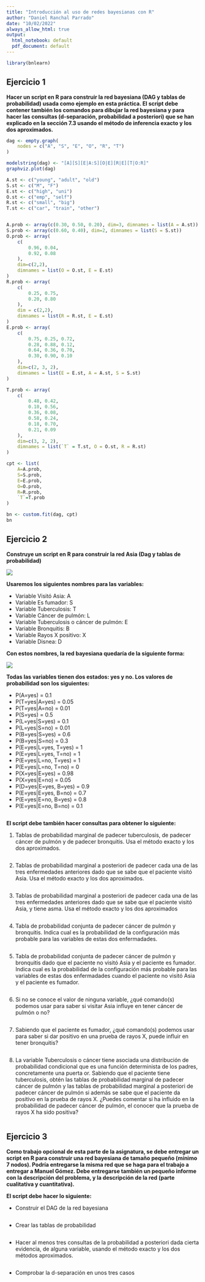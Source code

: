 ```yaml
---
title: "Introducción al uso de redes bayesianas con R"
author: "Daniel Ranchal Parrado"
date: "10/02/2022"
always_allow_html: true
output:
  html_notebook: default
  pdf_document: default
---
```


```r
library(bnlearn)
```

## Ejercicio 1

**Hacer un script en R para construir la red bayesiana (DAG y tablas de probabilidad) usada como ejemplo en esta práctica. El script debe contener también los comandos para dibujar la red bayesiana y para hacer las consultas (d-separación, probabilidad a posteriori) que se han explicado en la sección 7.3 usando el método de inferencia exacto y los dos aproximados.**


```r
dag <- empty.graph(
    nodes = c("A", "S", "E", "O", "R", "T")
)

modelstring(dag) <- "[A][S][E|A:S][O|E][R|E][T|O:R]"
graphviz.plot(dag)

A.st <- c("young", "adult", "old")
S.st <- c("M", "F")
E.st <- c("high", "uni")
O.st <- c("emp", "self")
R.st <- c("small", "big")
T.st <- c("car", "train", "other")


A.prob <- array(c(0.30, 0.50, 0.20), dim=3, dimnames = list(A = A.st))
S.prob <- array(c(0.60, 0.40), dim=2, dimnames = list(S = S.st))
O.prob <- array(
    c(
        0.96, 0.04,
        0.92, 0.08
    ),
    dim=c(2,2),
    dimnames = list(O = O.st, E = E.st)
)
R.prob <- array(
    c(
        0.25, 0.75,
        0.20, 0.80
    ),
    dim = c(2,2),
    dimnames = list(R = R.st, E = E.st)
)
E.prob <- array(
    c(
        0.75, 0.25, 0.72,
        0.28, 0.88, 0.12,
        0.64, 0.36, 0.70,
        0.30, 0.90, 0.10
    ),
    dim=c(2, 3, 2),
    dimnames = list(E = E.st, A = A.st, S = S.st)
)

T.prob <- array(
    c(
        0.48, 0.42,
        0.10, 0.56,
        0.36, 0.08,
        0.58, 0.24,
        0.18, 0.70,
        0.21, 0.09
    ),
    dim=c(3, 2, 2),
    dimnames = list(`T` = T.st, O = O.st, R = R.st)
)

cpt <- list(
    A=A.prob,
    S=S.prob,
    E=E.prob,
    O=O.prob,
    R=R.prob,
    `T`=T.prob
)

bn <- custom.fit(dag, cpt)
bn
```

## Ejercicio 2

**Construye un script en R para construir la red Asia (Dag y tablas de probabilidad)**

![](network.png)

**Usaremos los siguientes nombres para las variables:**

- Variable Visitó Asia: A
- Variable Es fumador: S
- Variable Tuberculosis: T
- Variable Cáncer de pulmón: L
- Variable Tuberculosis o cáncer de pulmón: E
- Variable Bronquitis: B
- Variable Rayos X positivo: X
- Variable Disnea: D

**Con estos nombres, la red bayesiana quedaría de la siguiente forma:**

![](network1.png)

**Todas las variables tienen dos estados: yes y no. Los valores de probabilidad son los siguientes:**

- P(A=yes) = 0.1
- P(T=yes|A=yes) = 0.05
- P(T=yes|A=no) = 0.01
- P(S=yes) = 0.5
- P(L=yes|S=yes) = 0.1
- P(L=yes|S=no) = 0.01
- P(B=yes|S=yes) = 0.6
- P(B=yes|S=no) = 0.3
- P(E=yes|L=yes, T=yes) = 1
- P(E=yes|L=yes, T=no) = 1
- P(E=yes|L=no, T=yes) = 1
- P(E=yes|L=no, T=no) = 0
- P(X=yes|E=yes) = 0.98
- P(X=yes|E=no) = 0.05
- P(D=yes|E=yes, B=yes) = 0.9
- P(E=yes|E=yes, B=no) = 0.7
- P(E=yes|E=no, B=yes) = 0.8
- P(E=yes|E=no, B=no) = 0.1

```r

```

**El script debe también hacer consultas para obtener lo siguiente:**

1. Tablas de probabilidad marginal de padecer tuberculosis, de padecer
cáncer de pulmón y de padecer bronquitis. Usa el método exacto y
los dos aproximados.

```r

```

2. Tablas de probabilidad marginal a posteriori de padecer cada una de
las tres enfermedades anteriores dado que se sabe que el paciente
visitó Asia. Usa el método exacto y los dos aproximados.

```r

```

3. Tablas de probabilidad marginal a posteriori de padecer cada una de
las tres enfermedades anteriores dado que se sabe que el paciente
visitó Asia, y tiene asma. Usa el método exacto y los dos aproximados

```r

```

4. Tabla de probabilidad conjunta de padecer cáncer de pulmón y bronquitis. Indica cual es la probabilidad de la configuración más probable para las variables de estas dos enfermadades.

```r

```

5. Tabla de probabilidad conjunta de padecer cáncer de pulmón y bronquitis dado que el paciente no visitó Asia y el paciente es fumador.
Indica cual es la probabilidad de la configuración más probable para las variables de estas dos enfermadades cuando el paciente no
visitó Asia y el paciente es fumador.

```r

```

6. Si no se conoce el valor de ninguna variable, ¿qué comando(s) podemos usar para saber si visitar Asia influye en tener cáncer de pulmón
o no?

```r

```

7. Sabiendo que el paciente es fumador, ¿qué comando(s) podemos
usar para saber si dar positivo en una prueba de rayos X, puede
influir en tener bronquitis?

```r

```


8. La variable Tuberculosis o cáncer tiene asociada una distribución de
probabilidad condicional que es una función determinista de los padres, concretamente una puerta or. Sabiendo que el paciente tiene
tuberculosis, obtén las tablas de probabilidad marginal de padecer
cáncer de pulmón y las tablas de probabilidad marginal a posteriori
de padecer cáncer de pulmón si además se sabe que el paciente da
positivo en la prueba de rayos X. ¿Puedes comentar si ha influido
en la probabilidad de padecer cáncer de pulmón, el conocer que la
prueba de rayos X ha sido positiva?

```r

```


## Ejercicio 3

**Como trabajo opcional de esta parte de la asignatura, se debe entregar un script en R para construir una red bayesiana de tamaño pequeño (mínimo 7 nodos). Podría entregarse la misma red que se haga para el trabajo a entregar a Manuel Gómez. Debe entregarse también un pequeño informe con la descripción del problema, y la descripción de la red (parte cualitativa y cuantitativa).**



**El script debe hacer lo siguiente:**

- Construir el DAG de la red bayesiana

```r

```

- Crear las tablas de probabilidad

```r

```

- Hacer al menos tres consultas de la probabilidad a posteriori dada cierta evidencia, de alguna variable, usando el método exacto y los dos métodos aproximados.

```r

```

- Comprobar la d-separación en unos tres casos

```r

```
